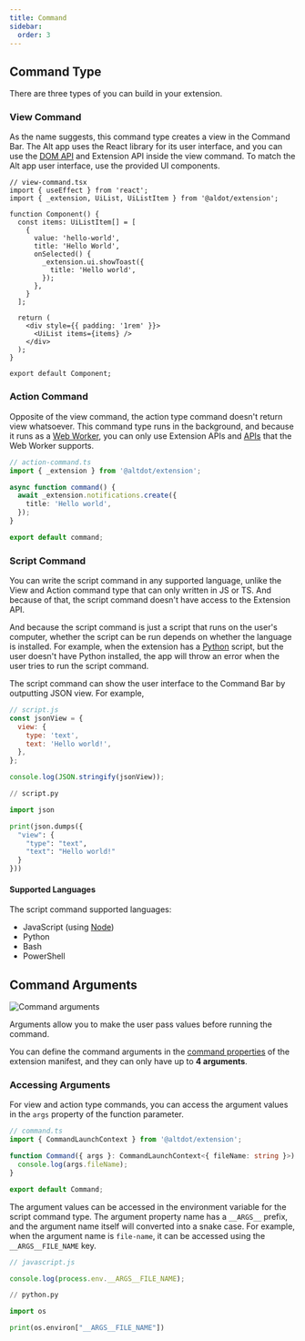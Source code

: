 ```yaml
---
title: Command
sidebar:
  order: 3
---
```



## Command Type

There are three types of you can build in your extension.

### View Command

As the name suggests, this command type creates a view in the Command Bar. The Alt app uses the React library for its user interface, and you can use the [DOM API](https://developer.mozilla.org/en-US/docs/Web/API/Document_Object_Model) and Extension API inside the view command. To match the Alt app user interface, use the provided UI components.

```tsx
// view-command.tsx
import { useEffect } from 'react';
import { _extension, UiList, UiListItem } from '@aldot/extension';

function Component() {
  const items: UiListItem[] = [
    {
      value: 'hello-world',
      title: 'Hello World',
      onSelected() {
        _extension.ui.showToast({
          title: 'Hello world',
        });
      },
    }
  ];

  return (
    <div style={{ padding: '1rem' }}>
      <UiList items={items} />
    </div>
  );
}

export default Component;
```

### Action Command

Opposite of the view command, the action type command doesn't return view whatsoever. This command type runs in the background, and because it runs as a [Web Worker](https://developer.mozilla.org/en-US/docs/Web/API/Web_Workers_API/Using_web_workers), you can only use Extension APIs and [APIs](https://developer.mozilla.org/en-US/docs/Web/API/Web_Workers_API/Functions_and_classes_available_to_workers) that the Web Worker supports.

```ts
// action-command.ts
import { _extension } from '@altdot/extension';

async function command() {
  await _extension.notifications.create({
    title: 'Hello world',
  });
}

export default command;
```

### Script Command

You can write the script command in any supported language, unlike the View and Action command type that can only written in JS or TS. And because of that, the script command doesn't have access to the Extension API.

And because the script command is just a script that runs on the user's computer, whether the script can be run depends on whether the language is installed. For example, when the extension has a [Python](https://www.python.org/) script, but the user doesn't have Python installed, the app will throw an error when the user tries to run the script command.

The script command can show the user interface to the Command Bar by outputting JSON view. For example,

```js
// script.js
const jsonView = {
  view: {
    type: 'text',
    text: 'Hello world!',
  },
};

console.log(JSON.stringify(jsonView));
```

```py
// script.py

import json

print(json.dumps({
  "view": {
    "type": "text",
    "text": "Hello world!"
  }
}))
```
#### Supported Languages

The script command supported languages:

- JavaScript (using [Node](https://nodejs.org/))
- Python
- Bash
- PowerShell

## Command Arguments

![Command arguments](@/assets/images/command-args.png)

Arguments allow you to make the user pass values before running the command.

You can define the command arguments in the [command properties](../manifest#command-properties) of the extension manifest, and they can only have up to **4 arguments**.

### Accessing Arguments

For view and action type commands, you can access the argument values in the `args` property of the function parameter.

```ts
// command.ts
import { CommandLaunchContext } from '@altdot/extension';

function Command({ args }: CommandLaunchContext<{ fileName: string }>) {
  console.log(args.fileName);
}

export default Command;
```

The argument values can be accessed in the environment variable for the script command type. The argument property name has a `__ARGS__` prefix, and the argument name itself will converted into a snake case. For example, when the argument name is `file-name`, it can be accessed using the `__ARGS__FILE_NAME` key.

```js
// javascript.js

console.log(process.env.__ARGS__FILE_NAME);
```

```py
// python.py

import os

print(os.environ["__ARGS__FILE_NAME"])
```